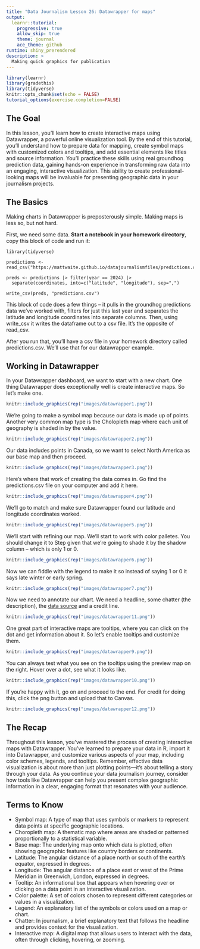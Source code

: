```yaml
---
title: "Data Journalism Lesson 26: Datawrapper for maps"
output: 
  learnr::tutorial:
    progressive: true
    allow_skip: true
    theme: journal
    ace_theme: github
runtime: shiny_prerendered
description: >
  Making quick graphics for publication
---
```

```r
library(learnr)
library(gradethis)
library(tidyverse)
knitr::opts_chunk$set(echo = FALSE)
tutorial_options(exercise.completion=FALSE)
```

## The Goal

In this lesson, you'll learn how to create interactive maps using Datawrapper, a powerful online visualization tool. By the end of this tutorial, you'll understand how to prepare data for mapping, create symbol maps with customized colors and tooltips, and add essential elements like titles and source information. You'll practice these skills using real groundhog prediction data, gaining hands-on experience in transforming raw data into an engaging, interactive visualization. This ability to create professional-looking maps will be invaluable for presenting geographic data in your journalism projects.

## The Basics

Making charts in Datawrapper is preposterously simple. Making maps is less so, but not hard. 

First, we need some data. **Start a notebook in your homework directory**, copy this block of code and run it: 

```
library(tidyverse)

predictions <- read_csv("https://mattwaite.github.io/datajournalismfiles/predictions.csv")

preds <- predictions |> filter(year == 2024) |>
  separate(coordinates, into=c("latitude", "longitude"), sep=",") 

write_csv(preds, "predictions.csv")
```

This block of code does a few things -- it pulls in the groundhog predictions data we've worked with, filters for just this last year and separates the latitude and longitude coordinates into separate columns. Then, using write_csv it writes the dataframe out to a csv file. It's the opposite of read_csv. 

After you run that, you'll have a csv file in your homework directory called predictions.csv. We'll use that for our datawrapper example. 

## Working in Datawrapper

In your Datawrapper dashboard, we want to start with a new chart. One thing Datawrapper does exceptionally well is create interactive maps. So let's make one.

```r
knitr::include_graphics(rep("images/datawrapper1.png"))
```

We're going to make a symbol map because our data is made up of points. Another very common map type is the Cholopleth map where each unit of geography is shaded in by the value.

```r
knitr::include_graphics(rep("images/datawrapper2.png"))
```

Our data includes points in Canada, so we want to select North America as our base map and then proceed.

```r
knitr::include_graphics(rep("images/datawrapper3.png"))
```

Here's where that work of creating the data comes in. Go find the predictions.csv file on your computer and add it here.

```r
knitr::include_graphics(rep("images/datawrapper4.png"))
```

We'll go to match and make sure Datawrapper found our latitude and longitude coordinates worked.

```r
knitr::include_graphics(rep("images/datawrapper5.png"))
```

We'll start with refining our map. We'll start to work with color palletes. You should change it to Step given that we're going to shade it by the shadow column -- which is only 1 or 0. 

```r
knitr::include_graphics(rep("images/datawrapper6.png"))
```

Now we can fiddle with the legend to make it so instead of saying 1 or 0 it says late winter or early spring. 

```r
knitr::include_graphics(rep("images/datawrapper7.png"))
```

Now we need to annotate our chart. We need a headline, some chatter (the description), the [data source](https://groundhog-day.com/) and a credit line. 

```r
knitr::include_graphics(rep("images/datawrapper11.png"))
```

One great part of interactive maps are tooltips, where you can click on the dot and get information about it. So let's enable tooltips and customize them.

```r
knitr::include_graphics(rep("images/datawrapper9.png"))
```

You can always test what you see on the tooltips using the preview map on the right. Hover over a dot, see what it looks like.

```r
knitr::include_graphics(rep("images/datawrapper10.png"))
```

If you're happy with it, go on and proceed to the end. For credit for doing this, click the png button and upload that to Canvas.

```r
knitr::include_graphics(rep("images/datawrapper12.png"))
```

## The Recap

Throughout this lesson, you've mastered the process of creating interactive maps with Datawrapper. You've learned to prepare your data in R, import it into Datawrapper, and customize various aspects of your map, including color schemes, legends, and tooltips. Remember, effective data visualization is about more than just plotting points—it's about telling a story through your data. As you continue your data journalism journey, consider how tools like Datawrapper can help you present complex geographic information in a clear, engaging format that resonates with your audience.

## Terms to Know

- Symbol map: A type of map that uses symbols or markers to represent data points at specific geographic locations.
- Choropleth map: A thematic map where areas are shaded or patterned proportionally to a statistical variable.
- Base map: The underlying map onto which data is plotted, often showing geographic features like country borders or continents.
- Latitude: The angular distance of a place north or south of the earth's equator, expressed in degrees.
- Longitude: The angular distance of a place east or west of the Prime Meridian in Greenwich, London, expressed in degrees.
- Tooltip: An informational box that appears when hovering over or clicking on a data point in an interactive visualization.
- Color palette: A set of colors chosen to represent different categories or values in a visualization.
- Legend: An explanatory list of the symbols or colors used on a map or chart.
- Chatter: In journalism, a brief explanatory text that follows the headline and provides context for the visualization.
- Interactive map: A digital map that allows users to interact with the data, often through clicking, hovering, or zooming.
